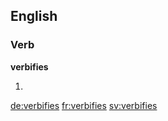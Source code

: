 ==English==

===Verb===
'''verbifies'''

# {{third-person singular of|verbify}}

[[de:verbifies]]
[[fr:verbifies]]
[[sv:verbifies]]